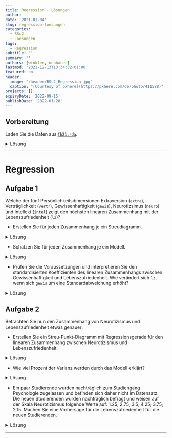```yaml
---
title: Regression - Lösungen
author: 
date: '2021-01-04'
slug: regression-loesungen
categories:
  - BSc2
  - Loesungen
tags:
  - Regression
subtitle: ''
summary: ''
authors: [winkler, neubauer]
lastmod: '2021-12-13T13:34:32+01:00'
featured: no
header:
  image: "/header/BSc2_Regression.jpg"
  caption: "[Courtesy of pxhere](https://pxhere.com/de/photo/411588)"
projects: []
expiryDate: '2022-09-15'
publishDate: '2022-01-28'
---
```


## Vorbereitung
Laden Sie die Daten aus [<i class="fas fa-download"></i> `fb21.rda`](/post/fb21.rda).

<details><summary>Lösung</summary>
```r
load(url('https://pandar.netlify.app/post/fb21.rda'))
```
</details>

***
# Regression
    
## Aufgabe 1
Welche der fünf Persönlichkeitsdimensionen Extraversion (`extra`), Verträglichkeit (`vertr`), Gewissenhaftigkeit (`gewis`), Neurotizsimus (`neuro`) und Intellekt (`intel`) zeigt den höchsten linearen Zusammenhang mit der Lebenszufriedenheit (`lz`)?

  * Erstellen Sie für jeden Zusammenhang je ein Streudiagramm.

<details><summary>Lösung</summary>
**`extra`:**
```r
plot(fb21$extra, fb21$lz, xlim = c(0, 6), ylim = c(0, 7), pch = 19)
```

**`vertr`:**
```r
plot(fb21$vertr, fb21$lz, xlim = c(0, 6), ylim = c(0, 7), pch = 19)
```

**`gewis`:**
```r
plot(fb21$gewis, fb21$lz, xlim = c(0, 6), ylim = c(0, 7), pch = 19)
```

**`neuro`:**
```r
plot(fb21$neuro, fb21$lz, xlim = c(0, 6), ylim = c(0, 7), pch = 19)
```

**`intel`:**
```r
plot(fb21$intel, fb21$lz, xlim = c(0, 6), ylim = c(0, 7), pch = 19)
```
</details>

<p>
  * Schätzen Sie für jeden Zusammenhang je ein Modell.

<details><summary>Lösung</summary>
**`extra`:**
```r
fme <- lm(lz ~ extra, fb21)
summary(fme)
```

**`vertr`:**
```r
fmv <- lm(lz ~ vertr, fb21)
summary(fmv)
```

**`gewis`:**
```r
fmg <- lm(lz ~ gewis, fb21)
summary(fmg)
```

**`neuro`:**
```r
fmn <- lm(lz ~ neuro, fb21)
summary(fmn)
```

**`intel`:**
```r
fmi <- lm(lz ~ intel, fb21)
summary(fmi)
```
Wenn wir die Koeffizienten der Modelle vergleichen, sehen wir, dass `gewis` den stärksten linearen Zusammenhang mit `lz` aufweist (Hinweis: für den Vergleich der Modelle vergleichen wir den Determinationskoeffizienten der fünf Modelle! Dieser ist für das Modell mit dem Prädiktor Gewissenhaftigkeit am höchsten)
</details>

<p>
  * Prüfen Sie die Voraussetzungen und interpretieren Sie den standardisierten Koeffizienten des linearen Zusammenhangs zwischen Gewissenhaftigkeit und Lebenszufriedenheit. Wie verändert sich `lz`, wenn sich `gewis` um eine Standardabweichung erhöht?
 
<details><summary>Lösung</summary>
### Voraussetzungen:

1. Linearität: Zusammenhang muss linear sein $\rightarrow$ Grafische Überprüfung (Scatterplot)  
2. Varianzhomogenität (Homoskedastizität) der Fehler: der Fehler jedes Wertes der UV hat annähernd die gleiche Varianz  
3. Normalverteilung der Fehlervariablen  
4. Unabhängigkeit der Fehler  

Die Voraussetzungen 2-4 können erst geprüft werden, nachdem das Modell schon gerechnet wurde, weil sie sich auf die Fehler (Residuen: Differenz aus beobachtetem und vorhergesagtem Wert für y) beziehen!

**zu 1. Linearität: Zusammenhang muss linear sein $\rightarrow$ Grafische Überprüfung (Scatterplot)**

```r
plot(fb21$gewis, fb21$lz, xlab = "Gewissenhaftigkeit", ylab = "Lebenszufriedenheit", 
     main = "Zusammenhang zwischen Gewissenhaftigkeit und Lebenszufriedenheit", xlim = c(0, 6), ylim = c(0, 7), pch = 19)
lines(loess.smooth(fb21$gewis, fb21$lz), col = 'blue')    #beobachteter, lokaler Zusammenhang
fmg <- lm(lz ~ gewis, fb21)                              #Modell erstellen und ablegen
abline(fmg, col = "red")                                  #Modellierter linearer Zusammenhang in zuvor erstellten Plot einzeichnen
```

**zu Voraussetzungen 2-4:**

```r
par(mfrow = c(2, 2)) #Vier Abbildungen gleichzeitig
plot(fmg)
par(mfrow = c(1, 1)) #wieder auf eine Abbildung zurücksetzen
```


In diesem Fall ist alles weitestgehend erfüllt.

```r
sfmg <- lm(scale(lz) ~ scale(gewis), fb21)
sfmg

```

Wenn sich die Variable `gewis` um eine Standardabweichung verändert, verändert sich das Kriterium `lz` um `r round(sfmg$coefficients[2], 2)` Standardabweichungen.
</details>

## Aufgabe 2

Betrachten Sie nun den Zusammenhang von Neurotizismus und Lebenszufriedenheit etwas genauer:

  * Erstellen Sie ein Streu-Punkt-Diagramm  mit Regressionsgerade für den linearen Zusammenhang zwischen Neurotizismus und Lebenszufriedenheit.

<details><summary>Lösung</summary>
```r
plot(fb21$neuro, fb21$lz, xlim = c(0, 6), ylim = c(0, 7), pch = 19)
abline(fmn, col = "red")
```
</details>

<p>
  * Wie viel Prozent der Varianz werden durch das Modell erklärt?

<details><summary>Lösung</summary>
```r
summary(fmn)
```
```r
sum_fmn <- summary(fmn)
```
  * Das Modell erklärt `r round(sum_fmn$adj.r.squared*100, 2)`% der Varianz in Lebenszufriedenheit durch Neurotizismus.
</details>

<p>
  * Ein paar Studierende wurden nachträglich zum Studiengang Psychologie zugelassen und befinden sich daher nicht im Datensatz. Die neuen Studierenden wurden nachträglich befragt und weisen auf der Skala Neurotizismus folgende Werte auf: 1.25; 2.75; 3.5; 4.25; 3.75; 2.15. Machen Sie eine Vorhersage für die Lebenszufriedenheit für die neuen Studierenden.

<details><summary>Lösung</summary>
```r
new <- data.frame(neuro = c(1.25, 2.75, 3.5, 4.25, 3.75, 2.15))
predict(fmn, newdata = new)
```
</details> 

***
